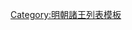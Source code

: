 {{ming|title=明朝景寧國諸王|ed=景寧國|head=[[弘治 (明朝)|弘治]]十二年（[[1499年]]）封。|
{{ming/title}}
{{ming/list|景寧恭裕王|[[朱祐椀]]|朱見沛、庶四子|[[1499年]]—[[1536年]]|弘治十二年封。[[嘉靖]]十五年薨。}}
{{ming/list|景寧莊僖王|[[朱厚焮]]|朱祐椀、庶一子|[[1540年]]—[[1555年]]|嘉靖十九年襲封。三十四年薨。}}
{{ming/list|景寧王|[[朱載墋]]|朱厚焮、庶一子|[[1559年]]—[[1570年]]|嘉靖三十八年襲封。[[隆庆 (明朝)|隆慶]]三年罪降庶人，除。}}
}}<noinclude>
[[Category:明朝諸王列表模板]]
</noinclude>